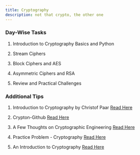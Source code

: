 ```yaml
---
title: Cryptography
description: not that crypto, the other one
---
```


### Day-Wise Tasks


<Steps>

1.  Introduction to Cryptography Basics and Python

2.  Stream Ciphers

3.  Block Ciphers and AES

4.  Asymmetric Ciphers and RSA

5.  Review and Practical Challenges
</Steps>

### Additional Tips

<Steps class="py-1">

1. Introduction to Cryptography by Christof Paar [Read Here](https://www.youtube.com/channel/UC1usFRN4LCMcfIV7UjHNuQg/videos)

2. Crypton-Github [Read Here](https://github.com/ashutosh1206/Crypton)

3. A Few Thoughts on Cryptographic Engineering [Read Here](https://blog.cryptographyengineering.com/)

4. Practice Problem - Cryptography [Read Here](https://wwwstaff.ari.uni-heidelberg.de/tsapras/pub/pycourse/cryptography.html)

5. An Introduction to Cryptography [Read Here](https://www.cs.unibo.it/babaoglu/courses/security/resources/documents/intro-to-crypto.pdf)

</Steps>


